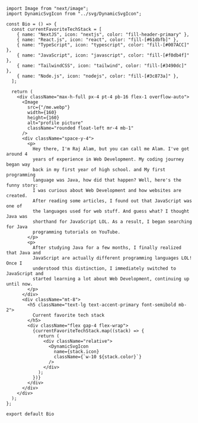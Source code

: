 ```tsx
import Image from "next/image";
import DynamicSvgIcon from "../svg/DynamicSvgIcon";

const Bio = () => {
  const currentFavoriteTechStack = [
    { name: "NextJS", icon: "nextjs", color: "fill-header-primary" },
    { name: "React.js", icon: "react", color: "fill-[#61dbfb]" },
    { name: "TypeScript", icon: "typescript", color: "fill-[#007ACC]" },
    { name: "JavaScript", icon: "javascript", color: "fill-[#f0db4f]" },
    { name: "TailwindCSS", icon: "tailwind", color: "fill-[#3490dc]" },
    { name: "Node.js", icon: "nodejs", color: "fill-[#3c873a]" },
  ];

  return (
    <div className="max-h-full px-4 pt-4 pb-16 flex-1 overflow-auto">
      <Image
        src={"/me.webp"}
        width={160}
        height={160}
        alt="profile picture"
        className="rounded float-left mr-4 mb-1"
      />
      <div className="space-y-4">
        <p>
          Hey there, I'm Raj Alam, but you can call me Alam. I've got around 4
          years of experience in Web Development. My coding journey began way
          back in my first year of high school. and My first programming
          language was Java, how did that happen? Well, here's the funny story:
          I was curious about Web Development and how websites are created.
          After reading some articles, I found out that JavaScript was one of
          the languages used for web stuff. And guess what? I thought Java was
          shorthand for JavaScript LOL. As a result, I began searching for Java
          programming tutorials on YouTube.
        </p>
        <p>
          After studying Java for a few months, I finally realized that Java and
          JavaScript are actually different programming languages LOL! Once I
          understood this distinction, I immediately switched to JavaScript and
          started learning a lot about Web Development, continuing up until now.
        </p>
      </div>
      <div className="mt-8">
        <h5 className="text-lg text-accent-primary font-semibold mb-2">
          Current favorite tech stack
        </h5>
        <div className="flex gap-4 flex-wrap">
          {currentFavoriteTechStack.map((stack) => {
            return (
              <div className="relative">
                <DynamicSvgIcon
                  name={stack.icon}
                  className={`w-10 ${stack.color}`}
                />
              </div>
            );
          })}
        </div>
      </div>
    </div>
  );
};

export default Bio
```

